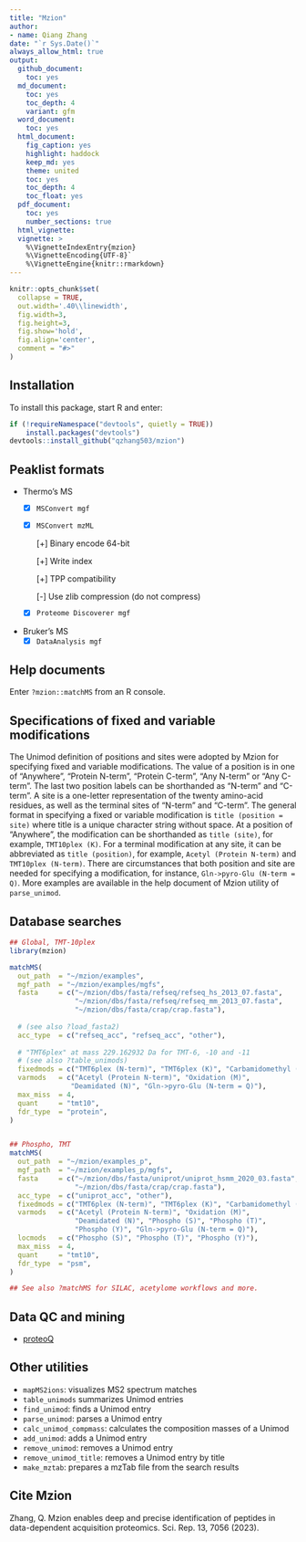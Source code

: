 ```yaml
---
title: "Mzion"
author:
- name: Qiang Zhang
date: "`r Sys.Date()`"
always_allow_html: true
output:
  github_document:
    toc: yes
  md_document:
    toc: yes
    toc_depth: 4
    variant: gfm
  word_document:
    toc: yes
  html_document:
    fig_caption: yes
    highlight: haddock
    keep_md: yes
    theme: united
    toc: yes
    toc_depth: 4
    toc_float: yes
  pdf_document:
    toc: yes
    number_sections: true
  html_vignette: 
  vignette: >
    %\VignetteIndexEntry{mzion}
    %\VignetteEncoding{UTF-8}`
    %\VignetteEngine{knitr::rmarkdown}
---
```


```r
knitr::opts_chunk$set(
  collapse = TRUE,
  out.width='.40\\linewidth',
  fig.width=3,
  fig.height=3,
  fig.show='hold',
  fig.align='center',
  comment = "#>"
)
```

## Installation

To install this package, start R and enter:

```r
if (!requireNamespace("devtools", quietly = TRUE))
    install.packages("devtools")
devtools::install_github("qzhang503/mzion")
```

## Peaklist formats
-   Thermo's MS
    -   [x] `MSConvert mgf`
    -   [x] `MSConvert mzML`

        [+] Binary encode 64-bit

        [+] Write index

        [+] TPP compatibility

        [-] Use zlib compression (do not compress)

    -   [x] `Proteome Discoverer mgf`
-   Bruker's MS
    -   [x] `DataAnalysis mgf`

## Help documents
Enter `?mzion::matchMS` from an R console.

## Specifications of fixed and variable modifications

The Unimod definition of positions and sites were adopted by Mzion for specifying fixed and variable modifications. The value of a position is in one of "Anywhere", "Protein N-term", "Protein C-term", "Any N-term" or "Any C-term". The last two position labels can be shorthanded as "N-term" and "C-term". A site is a one-letter representation of the twenty amino-acid residues, as well as the terminal sites of "N-term" and "C-term". The general format in specifying a fixed or variable modification is `title (position = site)` where title is a unique character string without space. At a position of "Anywhere", the modification can be shorthanded as `title (site)`, for example, `TMT10plex (K)`. For a terminal modification at any site, it can be abbreviated as `title (position)`, for example, `Acetyl (Protein N-term)` and `TMT10plex (N-term)`. There are circumstances that both position and site are needed for specifying a modification, for instance, `Gln->pyro-Glu (N-term = Q)`. More examples are available in the help document of Mzion utility of `parse_unimod`.

## Database searches

``` r
## Global, TMT-10plex
library(mzion)

matchMS(
  out_path  = "~/mzion/examples", 
  mgf_path  = "~/mzion/examples/mgfs",
  fasta     = c("~/mzion/dbs/fasta/refseq/refseq_hs_2013_07.fasta", 
                "~/mzion/dbs/fasta/refseq/refseq_mm_2013_07.fasta", 
                "~/mzion/dbs/fasta/crap/crap.fasta"), 
  
  # (see also ?load_fasta2)
  acc_type  = c("refseq_acc", "refseq_acc", "other"), 
  
  # "TMT6plex" at mass 229.162932 Da for TMT-6, -10 and -11 
  # (see also ?table_unimods)
  fixedmods = c("TMT6plex (N-term)", "TMT6plex (K)", "Carbamidomethyl (C)"),
  varmods   = c("Acetyl (Protein N-term)", "Oxidation (M)",
               "Deamidated (N)", "Gln->pyro-Glu (N-term = Q)"),
  max_miss  = 4, 
  quant     = "tmt10", 
  fdr_type  = "protein", 
)


## Phospho, TMT
matchMS(
  out_path  = "~/mzion/examples_p", 
  mgf_path  = "~/mzion/examples_p/mgfs",
  fasta     = c("~/mzion/dbs/fasta/uniprot/uniprot_hsmm_2020_03.fasta", 
                "~/mzion/dbs/fasta/crap/crap.fasta"), 
  acc_type  = c("uniprot_acc", "other"), 
  fixedmods = c("TMT6plex (N-term)", "TMT6plex (K)", "Carbamidomethyl (C)"), 
  varmods   = c("Acetyl (Protein N-term)", "Oxidation (M)", 
                "Deamidated (N)", "Phospho (S)", "Phospho (T)", 
                "Phospho (Y)", "Gln->pyro-Glu (N-term = Q)"), 
  locmods   = c("Phospho (S)", "Phospho (T)", "Phospho (Y)"), 
  max_miss  = 4, 
  quant     = "tmt10", 
  fdr_type  = "psm",
)

## See also ?matchMS for SILAC, acetylome workflows and more.
```

## Data QC and mining
-   [proteoQ](https://github.com/qzhang503/proteoQ/)

## Other utilities
-   `mapMS2ions`: visualizes MS2 spectrum matches 
-   `table_unimods` summarizes Unimod entries
-   `find_unimod`: finds a Unimod entry
-   `parse_unimod`: parses a Unimod entry
-   `calc_unimod_compmass`: calculates the composition masses of a Unimod
-   `add_unimod`: adds a Unimod entry
-   `remove_unimod`: removes a Unimod entry
-   `remove_unimod_title`: removes a Unimod entry by title
-   `make_mztab`: prepares a mzTab file from the search results

## Cite Mzion
Zhang, Q. Mzion enables deep and precise identification of peptides in data-dependent acquisition proteomics. Sci. Rep. 13, 7056 (2023).
